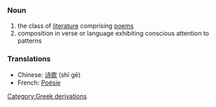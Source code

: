 =={{en}}==
===Noun===
# the class of [[literature]] comprising [[poems]]
# composition in verse or language exhibiting conscious attention to patterns

===Translations===
*Chinese: [[诗歌]] (shī gē)
*French: [[Poésie]]

[[Category:Greek derivations]]